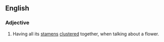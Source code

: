 ==English==

===Adjective===
{{en-adj|-}}
# {{botany}} Having all its [[stamen]]s [[cluster]]ed together, when talking about a flower.